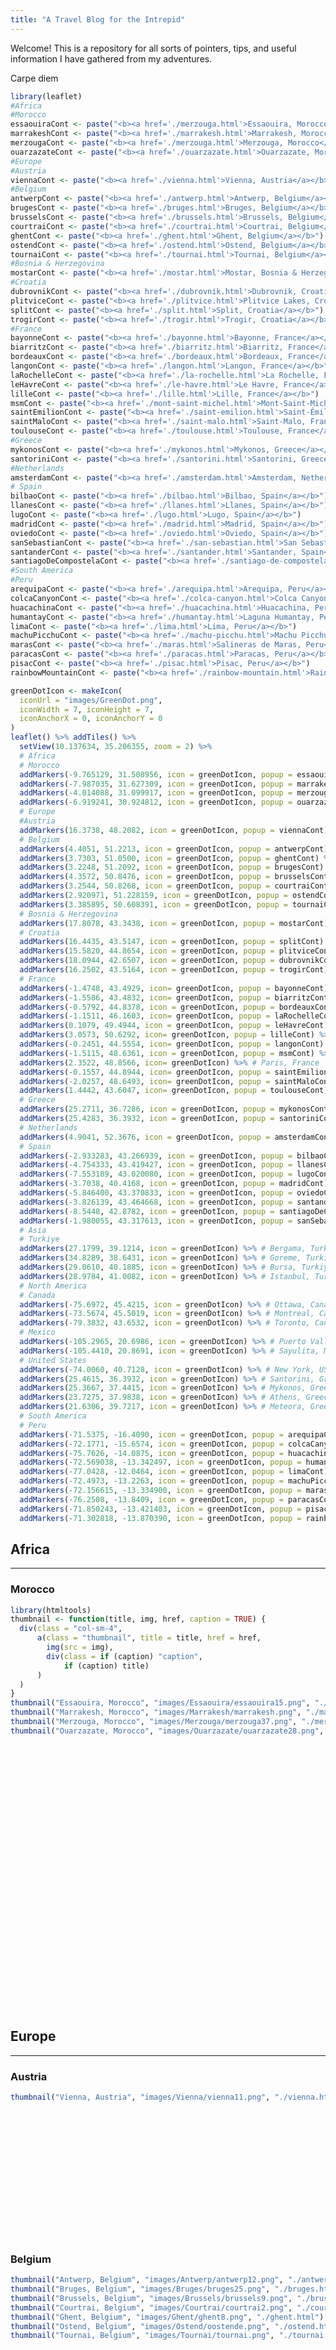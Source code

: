 ```yaml
---
title: "A Travel Blog for the Intrepid"
---
```


Welcome! This is a repository for all sorts of pointers, tips, and useful information I have gathered from my adventures. 

Carpe diem

```r
library(leaflet)
#Africa
#Morocco
essaouiraCont <- paste("<b><a href='./merzouga.html'>Essaouira, Morocco</a></b>")
marrakeshCont <- paste("<b><a href='./marrakesh.html'>Marrakesh, Morocco</a></b>")
merzougaCont <- paste("<b><a href='./merzouga.html'>Merzouga, Morocco</a></b>")
ouarzazateCont <- paste("<b><a href='./ouarzazate.html'>Ouarzazate, Morocco</a></b>")
#Europe
#Austria
viennaCont <- paste("<b><a href='./vienna.html'>Vienna, Austria</a></b>")
#Belgium
antwerpCont <- paste("<b><a href='./antwerp.html'>Antwerp, Belgium</a></b>")
brugesCont <- paste("<b><a href='./bruges.html'>Bruges, Belgium</a></b>")
brusselsCont <- paste("<b><a href='./brussels.html'>Brussels, Belgium</a></b>")
courtraiCont <- paste("<b><a href='./courtrai.html'>Courtrai, Belgium</a></b>")
ghentCont <- paste("<b><a href='./ghent.html'>Ghent, Belgium</a></b>")
ostendCont <- paste("<b><a href='./ostend.html'>Ostend, Belgium</a></b>")
tournaiCont <- paste("<b><a href='./tournai.html'>Tournai, Belgium</a></b>")
#Bosnia & Herzegovina 
mostarCont <- paste("<b><a href='./mostar.html'>Mostar, Bosnia & Herzegovina</a></b>")
#Croatia
dubrovnikCont <- paste("<b><a href='./dubrovnik.html'>Dubrovnik, Croatia</a></b>")
plitviceCont <- paste("<b><a href='./plitvice.html'>Plitvice Lakes, Croatia</a></b>")
splitCont <- paste("<b><a href='./split.html'>Split, Croatia</a></b>")
trogirCont <- paste("<b><a href='./trogir.html'>Trogir, Croatia</a></b>")
#France
bayonneCont <- paste("<b><a href='./bayonne.html'>Bayonne, France</a></b>")
biarritzCont <- paste("<b><a href='./biarritz.html'>Biarritz, France</a></b>")
bordeauxCont <- paste("<b><a href='./bordeaux.html'>Bordeaux, France</a></b>")
langonCont <- paste("<b><a href='./langon.html'>Langon, France</a></b>")
laRochelleCont <- paste("<b><a href='./la-rochelle.html'>La Rochelle, France</a></b>")
leHavreCont <- paste("<b><a href='./le-havre.html'>Le Havre, France</a></b>")
lilleCont <- paste("<b><a href='./lille.html'>Lille, France</a></b>")
msmCont <- paste("<b><a href='./mont-saint-michel.html'>Mont-Saint-Michel, France</a></b>")
saintEmilionCont <- paste("<b><a href='./saint-emilion.html'>Saint-Émilion, France</a></b>")
saintMaloCont <- paste("<b><a href='./saint-malo.html'>Saint-Malo, France</a></b>")
toulouseCont <- paste("<b><a href='./toulouse.html'>Toulouse, France</a></b>")
#Greece
mykonosCont <- paste("<b><a href='./mykonos.html'>Mykonos, Greece</a></b>")
santoriniCont <- paste("<b><a href='./santorini.html'>Santorini, Greece</a></b>")
#Netherlands
amsterdamCont <- paste("<b><a href='./amsterdam.html'>Amsterdam, Netherlands</a></b>")
# Spain
bilbaoCont <- paste("<b><a href='./bilbao.html'>Bilbao, Spain</a></b>")
llanesCont <- paste("<b><a href='./llanes.html'>Llanes, Spain</a></b>")
lugoCont <- paste("<b><a href='./lugo.html'>Lugo, Spain</a></b>")
madridCont <- paste("<b><a href='./madrid.html'>Madrid, Spain</a></b>")
oviedoCont <- paste("<b><a href='./oviedo.html'>Oviedo, Spain</a></b>")
sanSebastianCont <- paste("<b><a href='./san-sebastian.html'>San Sebastian, Spain</a></b>")
santanderCont <- paste("<b><a href='./santander.html'>Santander, Spain</a></b>")
santiagoDeCompostelaCont <- paste("<b><a href='./santiago-de-compostela.html'>Santiago de Compostela, Spain</a></b>")
#South America
#Peru
arequipaCont <- paste("<b><a href='./arequipa.html'>Arequipa, Peru</a></b>")
colcaCanyonCont <- paste("<b><a href='./colca-canyon.html'>Colca Canyon, Peru</a></b>")
huacachinaCont <- paste("<b><a href='./huacachina.html'>Huacachina, Peru</a></b>")
humantayCont <- paste("<b><a href='./humantay.html'>Laguna Humantay, Peru</a></b>")
limaCont <- paste("<b><a href='./lima.html'>Lima, Peru</a></b>")
machuPicchuCont <- paste("<b><a href='./machu-picchu.html'>Machu Picchu, Peru</a></b>")
marasCont <- paste("<b><a href='./maras.html'>Salineras de Maras, Peru</a></b>")
paracasCont <- paste("<b><a href='./paracas.html'>Paracas, Peru</a></b>")
pisacCont <- paste("<b><a href='./pisac.html'>Pisac, Peru</a></b>")
rainbowMountainCont <- paste("<b><a href='./rainbow-mountain.html'>Rainbow Mountain, Peru</a></b>")

greenDotIcon <- makeIcon(
  iconUrl = "images/GreenDot.png",
  iconWidth = 7, iconHeight = 7,
  iconAnchorX = 0, iconAnchorY = 0
)
leaflet() %>% addTiles() %>%
  setView(10.137634, 35.206355, zoom = 2) %>%
  # Africa
  # Morocco
  addMarkers(-9.765129, 31.508956, icon = greenDotIcon, popup = essaouiraCont) %>% # Essaouira, Morocco
  addMarkers(-7.987035, 31.627309, icon = greenDotIcon, popup = marrakeshCont) %>% # Marrakesh, Morocco
  addMarkers(-4.014088, 31.099917, icon = greenDotIcon, popup = merzougaCont) %>% # Merzouga, Morocco
  addMarkers(-6.919241, 30.924812, icon = greenDotIcon, popup = ouarzazateCont) %>% # Ouarzazate, Morocco
  # Europe
  #Austria
  addMarkers(16.3738, 48.2082, icon = greenDotIcon, popup = viennaCont) %>% # Vienna, Austria
  # Belgium
  addMarkers(4.4051, 51.2213, icon = greenDotIcon, popup = antwerpCont) %>% # Antwerp, Belgium
  addMarkers(3.7303, 51.0500, icon = greenDotIcon, popup = ghentCont) %>% # Ghent, Belgium
  addMarkers(3.2248, 51.2092, icon = greenDotIcon, popup = brugesCont) %>% # Bruges, Belgium
  addMarkers(4.3572, 50.8476, icon = greenDotIcon, popup = brusselsCont) %>% # Brussels, Belgium 
  addMarkers(3.2544, 50.8268, icon = greenDotIcon, popup = courtraiCont) %>% # Courtrai, Belgium
  addMarkers(2.920971, 51.228159, icon = greenDotIcon, popup = ostendCont) %>% # Ostend, Belgium
  addMarkers(3.385895, 50.608391, icon = greenDotIcon, popup = tournaiCont) %>% # Tournai, Belgium
  # Bosnia & Herzegovina
  addMarkers(17.8078, 43.3438, icon = greenDotIcon, popup = mostarCont) %>% # Mostar, Bosnia & Herzegovina
  # Croatia
  addMarkers(16.4435, 43.5147, icon = greenDotIcon, popup = splitCont) %>% # Split, Croatia
  addMarkers(15.5820, 44.8654, icon = greenDotIcon, popup = plitviceCont) %>% # Plitvice Lakes NP, Croatia
  addMarkers(18.0944, 42.6507, icon = greenDotIcon, popup = dubrovnikCont) %>% # Dubrovnik, Croatia
  addMarkers(16.2502, 43.5164, icon = greenDotIcon, popup = trogirCont) %>% # Trogir, Croatia
  # France
  addMarkers(-1.4748, 43.4929, icon= greenDotIcon, popup = bayonneCont) %>% # Bayonne, France
  addMarkers(-1.5586, 43.4832, icon= greenDotIcon, popup = biarritzCont) %>% # Biarritz, France
  addMarkers(-0.5792, 44.8378, icon = greenDotIcon, popup = bordeauxCont) %>% # Bordeaux, France
  addMarkers(-1.1511, 46.1603, icon= greenDotIcon, popup = laRochelleCont) %>% # La Rochelle, France
  addMarkers(0.1079, 49.4944, icon = greenDotIcon, popup = leHavreCont) %>% # Le Havre, France
  addMarkers(3.0573, 50.6292, icon= greenDotIcon, popup = lilleCont) %>% # Lille, France
  addMarkers(-0.2451, 44.5554, icon= greenDotIcon, popup = langonCont) %>% # Langon, France
  addMarkers(-1.5115, 48.6361, icon = greenDotIcon, popup = msmCont) %>% # Mont-Saint-Michel, France
  addMarkers(2.3522, 48.8566, icon= greenDotIcon) %>% # Paris, France
  addMarkers(-0.1557, 44.8944, icon= greenDotIcon, popup = saintEmilionCont) %>% # Saint-Émilion, France
  addMarkers(-2.0257, 48.6493, icon= greenDotIcon, popup = saintMaloCont) %>% # Saint-Malo, France
  addMarkers(1.4442, 43.6047, icon= greenDotIcon, popup = toulouseCont) %>% # Toulouse, France
  # Greece
  addMarkers(25.2711, 36.7286, icon = greenDotIcon, popup = mykonosCont) %>% # Mykonos, Greece
  addMarkers(25.4283, 36.3932, icon = greenDotIcon, popup = santoriniCont) %>% # Santorini, Greece
  # Netherlands
  addMarkers(4.9041, 52.3676, icon = greenDotIcon, popup = amsterdamCont) %>% # Amsterdam, Netherlands
  # Spain
  addMarkers(-2.933283, 43.266939, icon = greenDotIcon, popup = bilbaoCont) %>% # Bilbao, Spain
  addMarkers(-4.754333, 43.419427, icon = greenDotIcon, popup = llanesCont) %>% # Llanes, Spain
  addMarkers(-7.553189, 43.020080, icon = greenDotIcon, popup = lugoCont) %>% # Lugo, Spain
  addMarkers(-3.7038, 40.4168, icon = greenDotIcon, popup = madridCont) %>% # Madrid, Spain
  addMarkers(-5.846400, 43.370833, icon = greenDotIcon, popup = oviedoCont) %>% # Oviedo, Spain
  addMarkers(-3.826139, 43.464668, icon = greenDotIcon, popup = santanderCont) %>% # Santander, Spain
  addMarkers(-8.5448, 42.8782, icon = greenDotIcon, popup = santiagoDeCompostelaCont) %>% # Santiago de Compostela, Spain
  addMarkers(-1.980055, 43.317613, icon = greenDotIcon, popup = sanSebastianCont) %>%
  # Asia
  # Turkiye
  addMarkers(27.1799, 39.1214, icon = greenDotIcon) %>% # Bergama, Turkiye
  addMarkers(34.8289, 38.6431, icon = greenDotIcon) %>% # Goreme, Turkiye
  addMarkers(29.0610, 40.1885, icon = greenDotIcon) %>% # Bursa, Turkiye
  addMarkers(28.9784, 41.0082, icon = greenDotIcon) %>% # Istanbul, Turkiye
  # North America
  # Canada
  addMarkers(-75.6972, 45.4215, icon = greenDotIcon) %>% # Ottawa, Canada
  addMarkers(-73.5674, 45.5019, icon = greenDotIcon) %>% # Montreal, Canada
  addMarkers(-79.3832, 43.6532, icon = greenDotIcon) %>% # Toronto, Canada
  # Mexico
  addMarkers(-105.2965, 20.6986, icon = greenDotIcon) %>% # Puerto Vallarta, Mexico
  addMarkers(-105.4410, 20.8691, icon = greenDotIcon) %>% # Sayulita, Mexico
  # United States
  addMarkers(-74.0060, 40.7128, icon = greenDotIcon) %>% # New York, USA
  addMarkers(25.4615, 36.3932, icon = greenDotIcon) %>% # Santorini, Greece
  addMarkers(25.3667, 37.4415, icon = greenDotIcon) %>% # Mykonos, Greece
  addMarkers(23.7275, 37.9838, icon = greenDotIcon) %>% # Athens, Greece
  addMarkers(21.6306, 39.7217, icon = greenDotIcon) %>% # Meteora, Greece
  # South America
  # Peru
  addMarkers(-71.5375, -16.4090, icon = greenDotIcon, popup = arequipaCont) %>% # Arequipa, Peru
  addMarkers(-72.1771, -15.6574, icon = greenDotIcon, popup = colcaCanyonCont) %>% # Colca Canyon, Peru
  addMarkers(-75.7626, -14.0875, icon = greenDotIcon, popup = huacachinaCont) %>% # Huacachina, Peru
  addMarkers(-72.569038, -13.342497, icon = greenDotIcon, popup = humantayCont) %>% # Laguna Humantay, Peru
  addMarkers(-77.0428, -12.0464, icon = greenDotIcon, popup = limaCont) %>% # Lima, Peru
  addMarkers(-72.4973, -13.2263, icon = greenDotIcon, popup = machuPicchuCont) %>% # Machu Picchu, Peru
  addMarkers(-72.156615, -13.334900, icon = greenDotIcon, popup = marasCont) %>% # Salineras de Maras, Peru
  addMarkers(-76.2508, -13.8409, icon = greenDotIcon, popup = paracasCont) %>% # Paracas, Peru
  addMarkers(-71.850243, -13.421403, icon = greenDotIcon, popup = pisacCont) %>% # Pisac, Peru 
  addMarkers(-71.302818, -13.870390, icon = greenDotIcon, popup = rainbowMountainCont) # Rainbow Mountain, Peru
```


<h2>Africa</h2>
<hr class="rounded">
<h3>Morocco</h3>
```r
library(htmltools)
thumbnail <- function(title, img, href, caption = TRUE) {
  div(class = "col-sm-4",
      a(class = "thumbnail", title = title, href = href,
        img(src = img),
        div(class = if (caption) "caption",
            if (caption) title)
      )
  )
}
thumbnail("Essaouira, Morocco", "images/Essaouira/essaouira15.png", "./essaouira.html")
thumbnail("Marrakesh, Morocco", "images/Marrakesh/marrakesh.png", "./marrakesh.html")
thumbnail("Merzouga, Morocco", "images/Merzouga/merzouga37.png", "./merzouga.html")
thumbnail("Ouarzazate, Morocco", "images/Ouarzazate/ouarzazate28.png", "./ouarzazate.html")
``` 
<br />
<br />
<br />
<br />
<br />
<br />
<br />
<br />
<br />
<br />
<br />
<br />
<br />
<br />
<br />
<br />
<br />
<br />
<br />
<br />
<br />
<br />
<br />
<br />
<br />
<h2>Europe</h2>
<hr class="rounded">
<h3>Austria</h3>
```r
thumbnail("Vienna, Austria", "images/Vienna/vienna11.png", "./vienna.html")
``` 
<br />
<br />
<br />
<br />
<br />
<br />
<br />
<br />
<br />
<br />
<br />
<br />
<h3>Belgium</h3>
```r
thumbnail("Antwerp, Belgium", "images/Antwerp/antwerp12.png", "./antwerp.html")
thumbnail("Bruges, Belgium", "images/Bruges/bruges25.png", "./bruges.html")
thumbnail("Brussels, Belgium", "images/Brussels/brussels9.png", "./brussels.html")
thumbnail("Courtrai, Belgium", "images/Courtrai/courtrai2.png", "./courtrai.html")
thumbnail("Ghent, Belgium", "images/Ghent/ghent8.png", "./ghent.html")
thumbnail("Ostend, Belgium", "images/Ostend/oostende.png", "./ostend.html")
thumbnail("Tournai, Belgium", "images/Tournai/tournai.png", "./tournai.html")
```
<br />
<br />
<br />
<br />
<br />
<br />
<br />
<br />
<br />
<br />
<br />
<br />
<br />
<br />
<br />
<br />
<br />
<br />
<br />
<br />
<br />
<br />
<br />
<br />
<br />
<br />
<br />
<br />
<br />
<br />
<br />
<br />
<br />
<br />
<br />
<br />
<br />
<hr class="rounded">
<h3>Bosnia & Herzegovina</h3>
```r
thumbnail("Mostar, Bosnia & Herzegovina", "images/Mostar/mostar2.png", "./mostar.html")
```
<br />
<br />
<br />
<br />
<br />
<br />
<br />
<br />
<br />
<br />
<br />
<br />
<hr class="dotted">
<h3>Croatia</h3>
```r
thumbnail("Dubrovnik, Croatia", "images/Dubrovnik/dubrovnik13.png", "./dubrovnik.html")
thumbnail("Plitvice Lakes, Croatia", "images/Plitvice/plitvice24.png", "./plitvice.html")
thumbnail("Split, Croatia", "images/split/split4.png", "./split.html")
thumbnail("Trogir, Croatia", "images/Trogir/trogir5.png", "./trogir.html")
```
<br />
<br />
<br />
<br />
<br />
<br />
<br />
<br />
<br />
<br />
<br />
<br />
<br />
<br />
<br />
<br />
<br />
<br />
<br />
<br />
<br />
<br />
<br />
<br />
<br />
<hr class="dotted">
<h3>France</h3>
```r
thumbnail("Bayonne, France", "images/Bayonne/bayonne1.png", "./bayonne.html")
thumbnail("Biarritz, France", "images/Biarritz/biarritz7.png", "./biarritz.html")
thumbnail("Bordeaux, France", "images/Bordeaux/bordeaux2.png", "./bordeaux.html")
thumbnail("Langon, France", "images/Langon/langon8.png", "./langon.html")
thumbnail("La Rochelle, France", "images/LaRochelle/larochelle6.png", "./la-rochelle.html")
thumbnail("Le Havre, France", "images/LeHavre/lehavre2.png", "./le-havre.html")
thumbnail("Lille, France", "images/Lille/lille7.png", "./lille.html") 
thumbnail("Mont-Saint-Michel, France", "images/MontSaintMichel/msm1.png", "./mont-saint-michel.html")
thumbnail("Saint-Émilion, France", "images/SaintEmilion/saintemilion17.png", "./saint-emilion.html")
thumbnail("Saint-Malo, France", "images/SaintMalo/saintmalo49.png", "./saint-malo.html")
thumbnail("Toulouse, France", "images/Toulouse/toulouse19.png", "./toulouse.html")
```
<br />
<br />
<br />
<br />
<br />
<br />
<br />
<br />
<br />
<br />
<br />
<br />
<br />
<br />
<br />
<br />
<br />
<br />
<br />
<br />
<br />
<br />
<br />
<br />
<br />
<br />
<br />
<br />
<br />
<br />
<br />
<br />
<br />
<br />
<br />
<br />
<br />
<br />
<br />
<br />
<br />
<br />
<br />
<br />
<br />
<br />
<br />
<br />
<br />
<br />
<hr class="dotted">
<h3>Greece</h3>
```r
thumbnail("Mykonos, Greece", "images/Mykonos/mykonos20.png", "./mykonos.html")
thumbnail("Santorini, Greece", "images/Santorini/santorini71.png", "./santorini.html")
```
<br />
<br />
<br />
<br />
<br />
<br />
<br />
<br />
<br />
<br />
<br />
<br />
<br />
<hr class="dotted">
<h3>Netherlands</h3>
```r
thumbnail("Amsterdam, Netherlands", "images/Amsterdam/amsterdam3.png", "./amsterdam.html")
```
<br />
<br />
<br />
<br />
<br />
<br />
<br />
<br />
<br />
<br />
<br />
<br />
<br />
<h2>South America</h2>
<hr class="rounded">
<h3>Peru</h3>
```r
thumbnail("Arequipa, Peru", "images/Arequipa/arequipa15.png", "./arequipa.html")
thumbnail("Colca Canyon, Peru", "images/ColcaCanyon/colca6.png", "./colca-canyon.html")
thumbnail("Huacachina, Peru", "images/Huacachina/huacachina44.png", "./huacachina.html")
thumbnail("Laguna Humantay, Peru", "images/Humantay/humantay16.png", "./humantay.html")
thumbnail("Lima, Peru", "images/Lima/lima11.png", "./lima.html")
thumbnail("Machu Picchu, Peru", "images/MachuPicchu/mp1.png", "./machu-picchu.html")
thumbnail("Salineras de Maras, Peru", "images/Maras/maras1.png", "./maras.html")
thumbnail("Paracas, Peru", "images/Paracas/paracas11.png", "./paracas.html")
thumbnail("Pisac, Peru", "images/Pisac/pisac10.png", "./pisac.html")
thumbnail("Rainbow Mountain, Peru", "images/RainbowMountain/rainbow20.png", "./rainbow-mountain.html")
```
<br />
<br />
<br />
<br />
<br />
<br />
<br />
<br />
<br />
<br />
<br />
<br />
<br />
<br />
<br />
<br />
<br />
<br />
<br />
<br />
<br />
<br />
<br />
<br />
<br />
<br />